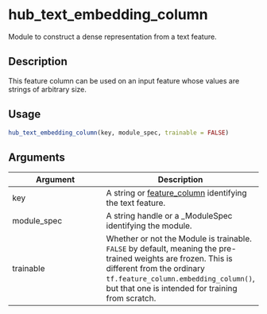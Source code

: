 # hub_text_embedding_column


Module to construct a dense representation from a text feature.




## Description

This feature column can be used on an input feature whose values are strings of
arbitrary size.





## Usage
```r
hub_text_embedding_column(key, module_spec, trainable = FALSE)
```




## Arguments


Argument      |Description
------------- |----------------
key | A string or [feature_column](https://tensorflow.rstudio.com/tfestimators/articles/feature_columns.html) identifying the text feature.
module_spec | A string handle or a _ModuleSpec identifying the module.
trainable | Whether or not the Module is trainable. `FALSE` by default, meaning the pre-trained weights are frozen. This is different from the ordinary `tf.feature_column.embedding_column()`, but that one is intended for training from scratch.






